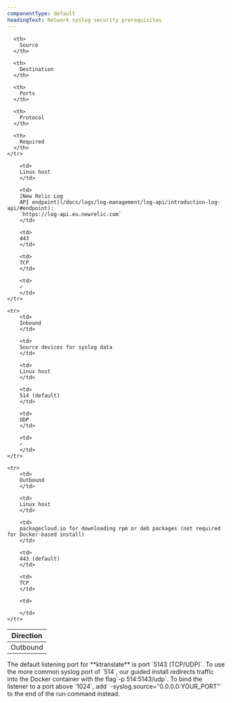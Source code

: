 ```yaml
---
componentType: default
headingText: Network syslog security prerequisites
---
```


<table>
  <thead>
    <tr>
      <th style={{ width: '100px' }}>
        Direction
      </th>

      <th>
        Source
      </th>

      <th>
        Destination
      </th>

      <th>
        Ports
      </th>

      <th>
        Protocol
      </th>

      <th>
        Required
      </th>
    </tr>
  </thead>

  <tbody>
    <tr>
        <td>
        Outbound
        </td>

        <td>
        Linux host
        </td>

        <td>
        [New Relic Log
        API endpoint](/docs/logs/log-management/log-api/introduction-log-api/#endpoint):
        `https://log-api.eu.newrelic.com`
        </td>

        <td>
        443
        </td>

        <td>
        TCP
        </td>

        <td>
        ✓
        </td>
    </tr>

    <tr>
        <td>
        Inbound
        </td>

        <td>
        Source devices for syslog data
        </td>

        <td>
        Linux host
        </td>

        <td>
        514 (default)
        </td>

        <td>
        UDP
        </td>

        <td>
        ✓
        </td>
    </tr>

    <tr>
        <td>
        Outbound
        </td>

        <td>
        Linux host
        </td>

        <td>
        packagecloud.io for downloading rpm or deb packages (not required for Docker-based install)
        </td>

        <td>
        443 (default)
        </td>

        <td>
        TCP
        </td>

        <td>
        
        </td>
    </tr>
  </tbody>
</table>

<Callout variant="tip">
The default listening port for **ktranslate** is port `5143 (TCP/UDP)`. To use the more common syslog port of `514`, our guided install redirects traffic into the Docker container with the flag`-p 514:5143/udp`. To bind the listener to a port above `1024`, add `-syslog.source="0.0.0.0:YOUR_PORT"` to the end of the run command instead.
</Callout>
